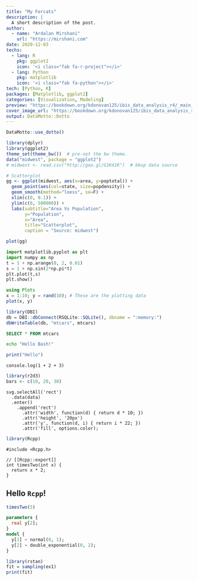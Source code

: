 ```yaml
---
title: "My Forcats"
description: |
  A short description of the post.
author:
  - name: "Ardalan Mirshani"
    url: "https://mirshani.com"
date: 2020-12-03
techs:
  - lang: R
    pkg: ggplot2
    icon: '<i class="fab fa-r-project"></i>'
  - lang: Python
    pkg: matplotlib
    icon: '<i class="fab fa-python"></i>'
tech: [Python, R]
packages: [Matplotlib, ggplot2]
categories: [Visualization, Modeling]
preview: "https://bookdown.org/kdonovan125/ibis_data_analysis_r4/_main_files/figure-html/ggplot_ex_4_1-2.png"
cover_image_url: "https://bookdown.org/kdonovan125/ibis_data_analysis_r4/_main_files/figure-html/ggplot_ex_4_1-2.png"
output: DataMotto::Dotto
---
```


```r
DataMotto::use_dotto()
```

<!-------------------------------------------------->

```r
library(dplyr)
library(ggplot2)
theme_set(theme_bw())  # pre-set the bw theme.
data("midwest", package = "ggplot2")
# midwest <- read.csv("http://goo.gl/G1K41K")  # bkup data source

# Scatterplot
gg <- ggplot(midwest, aes(x=area, y=poptotal)) + 
  geom_point(aes(col=state, size=popdensity)) + 
  geom_smooth(method="loess", se=F) + 
  xlim(c(0, 0.1)) + 
  ylim(c(0, 500000)) + 
  labs(subtitle="Area Vs Population", 
       y="Population", 
       x="Area", 
       title="Scatterplot", 
       caption = "Source: midwest")

plot(gg)
```

<!-------------------------------------------------->

```python
import matplotlib.pyplot as plt
import numpy as np
t = 1 + np.arange(0, 2, 0.01)
s = 1 + np.sin(2*np.pi*t)
plt.plot(t,s)
plt.show()
```

<!-------------------------------------------------->

```julia
using Plots
x = 1:10; y = rand(10); # These are the plotting data
plot(x, y)
```

<!-------------------------------------------------->

```r
library(DBI)
db = DBI::dbConnect(RSQLite::SQLite(), dbname = ":memory:")
dbWriteTable(db, "mtcars", mtcars)
```

```sql
SELECT * FROM mtcars
```

<!-------------------------------------------------->

```bash
echo "Hello Bash!"
```

<!-------------------------------------------------->

```js
print("Hello")
```

<!-------------------------------------------------->

```node
console.log(1 + 2 + 3)
```

<!-------------------------------------------------->

```r
library(r2d3)
bars <- c(10, 20, 30)
```

```d3
svg.selectAll('rect')
  .data(data)
  .enter()
    .append('rect')
      .attr('width', function(d) { return d * 10; })
      .attr('height', '20px')
      .attr('y', function(d, i) { return i * 22; })
      .attr('fill', options.color);
```

<!-------------------------------------------------->

```r
library(Rcpp)
```

```Rcpp
#include <Rcpp.h>

// [[Rcpp::export]]
int timesTwo(int x) {
  return x * 2;
}
```

## Hello `Rcpp`!

```r
timesTwo(5)
```

<!-------------------------------------------------->

```stan
parameters {
  real y[2];
}
model {
  y[1] ~ normal(0, 1);
  y[2] ~ double_exponential(0, 2);
}
```

```r
library(rstan)
fit = sampling(ex1)
print(fit)
```
